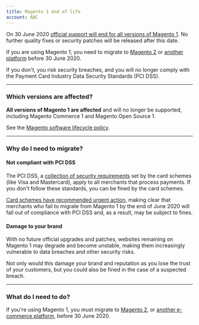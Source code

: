 ```yaml
--- 
title: Magento 1 end of life
account: ABC
---
```


On 30 June 2020 [official support will end for all versions of Magento 1](https://magento.com/blog/magento-news/supporting-magento-1-through-june-2020). No further quality fixes or security patches will be released after this date.

If you are using Magento 1, you need to migrate to [Magento 2](/integrate/e-commerce-platforms/magento-2) or [another platform](/integrate/e-commerce-platforms) before 30 June 2020.

If you don't, you risk security breaches, and you will no longer comply with the Payment Card Industry Data Security Standards (PCI DSS).

---

### Which versions are affected?

**All versions of Magento 1 are affected** and will no longer be supported, including Magento Commerce 1 and Magento Open Source 1.

See the [Magento software lifecycle policy](https://magento.com/sites/default/files/magento-software-lifecycle-policy.pdf).

---

### Why do I need to migrate?

#### Not compliant with PCI DSS

The PCI DSS, a [collection of security requirements](https://www.pcisecuritystandards.org/document_library?category=pcidss&document=pci_dss) set by the card schemes (like Visa and Mastercard), apply to all merchants that process payments. If you don't follow these standards, you can be fined by the card schemes.

[Card schemes have recommended urgent action](https://usa.visa.com/content/dam/VCOM/global/support-legal/documents/acquirer-advisory-magento-migration.pdf), making clear that merchants who fail to migrate from Magento 1 by the end of June 2020 will fall out of compliance with PCI DSS and, as a result, may be subject to fines.

#### Damage to your brand

With no future official upgrades and patches, websites remaining on Magento 1 may degrade and become unstable, making them increasingly vulnerable to data breaches and other security risks.

Not only would this damage your brand and reputation as you lose the trust of your customers, but you could also be fined in the case of a suspected breach.

---

### What do I need to do?

If you're using Magento 1, you must migrate to [Magento 2](/integrate/e-commerce-platforms/magento-2), or [another e-commerce platform](/integrate/e-commerce-platforms), before 30 June 2020.